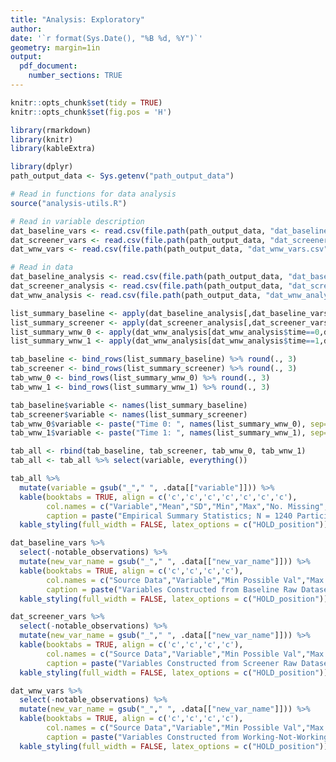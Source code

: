 ```yaml
---
title: "Analysis: Exploratory"
author: 
date: '`r format(Sys.Date(), "%B %d, %Y")`'
geometry: margin=1in
output: 
  pdf_document:
    number_sections: TRUE
---
```



```r
knitr::opts_chunk$set(tidy = TRUE)
knitr::opts_chunk$set(fig.pos = 'H')
```

```r
library(rmarkdown)
library(knitr)
library(kableExtra)
```

```r
library(dplyr)
path_output_data <- Sys.getenv("path_output_data")

# Read in functions for data analysis
source("analysis-utils.R")

# Read in variable description
dat_baseline_vars <- read.csv(file.path(path_output_data, "dat_baseline_vars.csv"), header = TRUE)
dat_screener_vars <- read.csv(file.path(path_output_data, "dat_screener_vars.csv"), header = TRUE)
dat_wnw_vars <- read.csv(file.path(path_output_data, "dat_wnw_vars.csv"), header = TRUE)

# Read in data
dat_baseline_analysis <- read.csv(file.path(path_output_data, "dat_baseline_analysis.csv"), header = TRUE)
dat_screener_analysis <- read.csv(file.path(path_output_data, "dat_screener_analysis.csv"), header = TRUE)
dat_wnw_analysis <- read.csv(file.path(path_output_data, "dat_wnw_analysis.csv"), header = TRUE)
```

```r
list_summary_baseline <- apply(dat_baseline_analysis[,dat_baseline_vars$new_var_name], 2, ColumnSummary)
list_summary_screener <- apply(dat_screener_analysis[,dat_screener_vars$new_var_name], 2, ColumnSummary)
list_summary_wnw_0 <- apply(dat_wnw_analysis[dat_wnw_analysis$time==0,dat_wnw_vars$new_var_name], 2, ColumnSummary)
list_summary_wnw_1 <- apply(dat_wnw_analysis[dat_wnw_analysis$time==1,dat_wnw_vars$new_var_name], 2, ColumnSummary)
```

```r
tab_baseline <- bind_rows(list_summary_baseline) %>% round(., 3)
tab_screener <- bind_rows(list_summary_screener) %>% round(., 3)
tab_wnw_0 <- bind_rows(list_summary_wnw_0) %>% round(., 3)
tab_wnw_1 <- bind_rows(list_summary_wnw_1) %>% round(., 3)

tab_baseline$variable <- names(list_summary_baseline)
tab_screener$variable <- names(list_summary_screener)
tab_wnw_0$variable <- paste("Time 0: ", names(list_summary_wnw_0), sep="")
tab_wnw_1$variable <- paste("Time 1: ", names(list_summary_wnw_1), sep="")

tab_all <- rbind(tab_baseline, tab_screener, tab_wnw_0, tab_wnw_1)
tab_all <- tab_all %>% select(variable, everything())
```

```r
tab_all %>%
  mutate(variable = gsub("_"," ", .data[["variable"]])) %>%
  kable(booktabs = TRUE, align = c('c','c','c','c','c','c','c'),
        col.names = c("Variable","Mean","SD","Min","Max","No. Missing", "Percent Missing"),
        caption = paste("Empirical Summary Statistics; N = 1240 Participants in Total"), escape = FALSE) %>%
  kable_styling(full_width = FALSE, latex_options = c("HOLD_position"))  
```

\newpage

```r
dat_baseline_vars %>%
  select(-notable_observations) %>%
  mutate(new_var_name = gsub("_"," ", .data[["new_var_name"]])) %>%
  kable(booktabs = TRUE, align = c('c','c','c','c'),
        col.names = c("Source Data","Variable","Min Possible Val","Max Possible Val"),
        caption = paste("Variables Constructed from Baseline Raw Dataset (All variables rated on a categorical scale were recoded so that minimum value is zero, i.e., by subtracting 1 off raw value)"), escape = FALSE) %>%
  kable_styling(full_width = FALSE, latex_options = c("HOLD_position"))  
```


```r
dat_screener_vars %>%
  select(-notable_observations) %>%
  mutate(new_var_name = gsub("_"," ", .data[["new_var_name"]])) %>%
  kable(booktabs = TRUE, align = c('c','c','c','c'),
        col.names = c("Source Data","Variable","Min Possible Val","Max Possible Val"),
        caption = paste("Variables Constructed from Screener Raw Dataset (All variables rated on a categorical scale were recoded so that minimum value is zero, i.e., by subtracting 1 off raw value)"), escape = FALSE) %>%
  kable_styling(full_width = FALSE, latex_options = c("HOLD_position"))  
```


```r
dat_wnw_vars %>%
  select(-notable_observations) %>%
  mutate(new_var_name = gsub("_"," ", .data[["new_var_name"]])) %>%
  kable(booktabs = TRUE, align = c('c','c','c','c'),
        col.names = c("Source Data","Variable","Min Possible Val","Max Possible Val"),
        caption = paste("Variables Constructed from Working-Not-Working Raw Dataset (All variables rated on a categorical scale were recoded so that minimum value is zero, i.e., by subtracting 1 off raw value)"), escape = FALSE) %>%
  kable_styling(full_width = FALSE, latex_options = c("HOLD_position"))  
```



